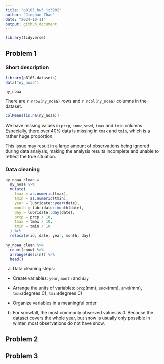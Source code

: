```yaml
---
title: "p8105_hw3_jz3902"
author: "Jinghan Zhao"
date: "2024-10-11"
output: github_document
---
```


```r
library(tidyverse)
```

## Problem 1

### Short description

```r
library(p8105.datasets)
data("ny_noaa")

ny_noaa
```

There are `r nrow(ny_noaa)` rows and `r ncol(ny_noaa)` columns in the dataset.

```r
colMeans(is.na(ny_noaa))
```

We have missing values in `prcp`, `snow`, `snwd`, `tmax` and `tmin` columns. Especially, there over 40% data is missing in `tmax` and `tmin`, which is a rather huge proportion. 

This issue may result in a large amount of observations being ignored during data analysis, making the analysis results incomplete and unable to reflect the true situation.


### Data cleaning

```r
ny_noaa_clean = 
  ny_noaa %>% 
  mutate(
    tmax = as.numeric(tmax),
    tmin = as.numeric(tmin),
    year = lubridate::year(date),
    month = lubridate::month(date),
    day = lubridate::day(date),
    prcp = prcp / 10,
    tmax = tmax / 10,
    tmin = tmin / 10
  ) %>% 
  relocate(id, date, year, month, day)

ny_noaa_clean %>% 
  count(snow) %>% 
  arrange(desc(n)) %>% 
  head()
```

a) Data cleaning steps:

* Create variables: `year`, `month` and `day`

* Arrange the units of variables: `prcp`(mm), `snow`(mm), `snwd`(mm), `tmax`(degrees C), `tmin`(degrees C)

* Organize variables in a meaningful order

b) For snowfall, the most commonly observed values is 0. Because the dataset covers the whole year, but snow is usually only possible in winter, most observations do not have snow.


## Problem 2



## Problem 3

